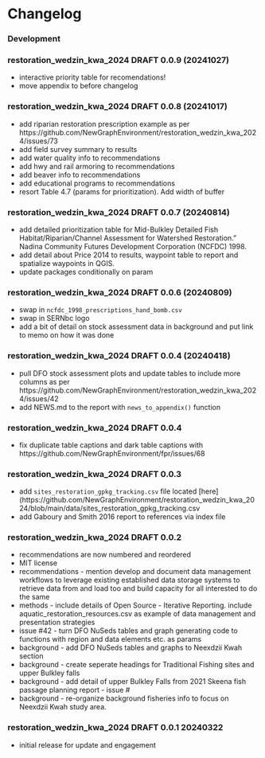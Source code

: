 # Changelog {-}

### Development {-}


### restoration_wedzin_kwa_2024 DRAFT 0.0.9 (20241027) {-}
  - interactive priority table for recomendations!
  - move appendix to before changelog

### restoration_wedzin_kwa_2024 DRAFT 0.0.8 (20241017) {-}

  - add riparian restoration prescription example as per https://github.com/NewGraphEnvironment/restoration_wedzin_kwa_2024/issues/73
  - add field survey summary to results
  - add water quality info to recommendations
  - add hwy and rail armoring to recommendations
  - add beaver info to recommendations
  - add educational programs to recommendations
  - resort Table 4.7 (params for prioritization).  Add width of buffer


### restoration_wedzin_kwa_2024 DRAFT 0.0.7 (20240814) {-}

  - add detailed prioritization table for Mid-Bulkley Detailed Fish Habitat/Riparian/Channel Assessment for Watershed Restoration.” Nadina Community Futures Development Corporation (NCFDC) 1998.
  - add detail about Price 2014 to results, waypoint table to report and spatialize waypoints in QGIS.
  - update packages conditionally on param


### restoration_wedzin_kwa_2024 DRAFT 0.0.6 (20240809) {-}
  
  - swap in `ncfdc_1998_prescriptions_hand_bomb.csv` 
  - swap in SERNbc logo
  - add a bit of detail on stock assessment data in background and put link to memo on how it was done

### restoration_wedzin_kwa_2024 DRAFT 0.0.4 (20240418) {-}

  - pull DFO stock assessment plots and update tables to include more columns as per https://github.com/NewGraphEnvironment/restoration_wedzin_kwa_2024/issues/42
  - add NEWS.md to the report with `news_to_appendix()` function

### restoration_wedzin_kwa_2024 DRAFT 0.0.4 {-}

  - fix duplicate table captions and dark table captions with https://github.com/NewGraphEnvironment/fpr/issues/68

### restoration_wedzin_kwa_2024 DRAFT 0.0.3 {-}

  
  - add `sites_restoration_gpkg_tracking.csv` file located [here](https://github.com/NewGraphEnvironment/restoration_wedzin_kwa_2024/blob/main/data/sites_restoration_gpkg_tracking.csv
  - add Gaboury and Smith 2016 report to references via index file


### restoration_wedzin_kwa_2024 DRAFT 0.0.2 {-}
  
  - recommendations are now numbered and reordered
  - MIT license
  - recommendations - mention develop and document data management workflows to leverage existing established data storage systems to retrieve data from and load too and build capacity for all interested to do the same
  - methods - include details of Open Source - Iterative Reporting. include aquatic_restoration_resources.csv as example of data management and presentation strategies 
  - issue #42 - turn DFO NuSeds tables and graph generating code to functions with region and data elements etc. as params
  - background - add DFO NuSeds tables and graphs to Neexdzii Kwah section
  - background - create seperate headings for Traditional Fishing sites and upper Bulkley falls
  - background - add detail of upper Bulkley Falls from 2021 Skeena fish passage planning report - issue #
  - background - re-organize background fisheries info to focus on Neexdzii Kwah study area.


### restoration_wedzin_kwa_2024 DRAFT 0.0.1 20240322 {-}

  * initial release for update and engagement
  
